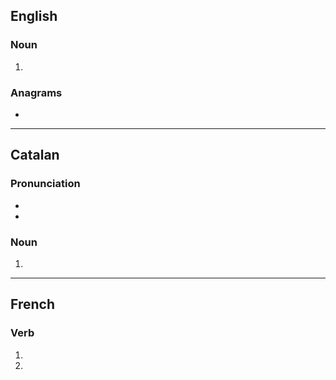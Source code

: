 {{also|Axons|àxons}}
==English==

===Noun===
{{head|en|noun plural form}}

# {{plural of|axon|lang=en}}

===Anagrams===
* {{anagrams|en|Axson|Naxos|Saxon}}

----

==Catalan==

===Pronunciation===
* {{ca-IPA|aksóns}}
* {{rhymes|ons|lang=ca}}

===Noun===
{{head|ca|noun plural form|g=m-p}}

# {{inflection of|axó||p|lang=ca}}

----

==French==

===Verb===
{{head|fr|verb form}}

# {{inflection of|axer||1|p|pres|indc|lang=fr}}
# {{inflection of|axer||1|p|impr|lang=fr}}